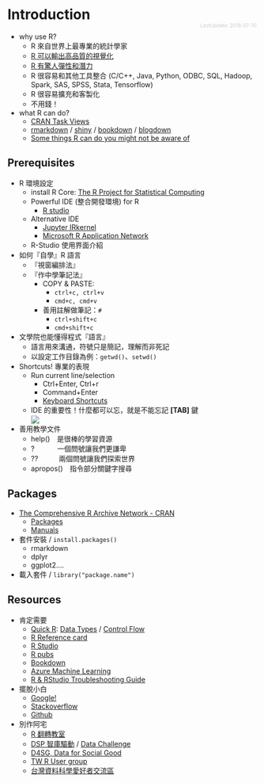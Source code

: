# Introduction
<div style='float: right; font-size:10px; margin-top: -20px; color: #ccc;'>LastUpdate: 2018-07-10</div>

- why use R?
    - R 來自世界上最專業的統計學家
    - [R 可以輸出高品質的視覺化](http://www.r-bloggers.com/mapping-the-worlds-biggest-airlines/)
    - [R 有驚人彈性和潛力](http://r4stats.com/2013/03/19/r-2012-growth-exceeds-sas-all-time-total/)
    - R 很容易和其他工具整合 (C/C++, Java, Python, ODBC, SQL, Hadoop, Spark, SAS, SPSS, Stata, Tensorflow)
    - R 很容易擴充和客製化
    - 不用錢！
- what R can do?
    - [CRAN Task Views](https://cran.r-project.org/web/views/)
    - [rmarkdown](https://rmarkdown.rstudio.com/) / [shiny](https://shiny.rstudio.com/) / [bookdown](https://bookdown.org/yihui/bookdown/) / [blogdown](https://bookdown.org/yihui/blogdown/)
    - [Some things R can do you might not be aware of](http://simplystatistics.org/2013/12/30/some-things-r-can-do-you-might-not-be-aware-of/)

##  Prerequisites  

- R 環境設定
    - install R Core: [The R Project for Statistical Computing](http://www.r-project.org/)
    - Powerful IDE (整合開發環境) for R
        - [R studio ](http://www.rstudio.com/)
    - Alternative IDE 
        - [Jupyter IRkernel](https://github.com/IRkernel/IRkernel)
        - [Microsoft R Application Network](https://mran.microsoft.com/)
    - R-Studio 使用界面介紹    
- 如何『自學』R 語言
    - 『視窗編排法』
    - 『作中學筆記法』
        - COPY & PASTE: 
            - `ctrl+c, ctrl+v`
            - `cmd+c, cmd+v`
        - 善用註解做筆記：``#`` 
            - `ctrl+shift+c`
            - `cmd+shift+c`
- 文學院也能懂得程式『語言』
    - 語言用來溝通，符號只是簡記，理解而非死記
    - 以設定工作目錄為例：`getwd()`、`setwd()`

- Shortcuts! 專業的表現
    - Run current line/selection
        - Ctrl+Enter, Ctrl+r
        - Command+Enter
        - [Keyboard Shortcuts](https://support.rstudio.com/hc/en-us/articles/200711853-Keyboard-Shortcuts)
    - IDE 的重要性！什麼都可以忘，就是不能忘記 **[TAB]** 鍵
<br><img src='img/tabs.jpg' align='center'></img><br>
- 善用教學文件
    * help()　是很棒的學習資源
    * ? 　　　一個問號讓我們更謙卑
    * ??　　　兩個問號讓我們探索世界
    * apropos()　指令部分關鍵字搜尋
      

## Packages

- [The Comprehensive R Archive Network - CRAN](https://cran.r-project.org/)
    - [Packages](https://cloud.r-project.org/web/packages/)
    - [Manuals](https://cloud.r-project.org/)
- 套件安裝 / `install.packages()`
    - rmarkdown
    - dplyr
    - ggplot2....
- 載入套件 / `library("package.name")`


## Resources
- 肯定需要
    - [Quick R](http://www.statmethods.net/index.html): [Data Types](http://www.statmethods.net/input/datatypes.html) / [Control Flow](http://www.statmethods.net/management/controlstructures.html)
    - [R Reference card](http://cran.r-project.org/doc/contrib/Short-refcard.pdf)
    - [R Studio](https://www.rstudio.com/)
    - [R pubs](https://rpubs.com/) 
    - [Bookdown](https://bookdown.org/)
    - [Azure Machine Learning](https://docs.microsoft.com/zh-tw/azure/machine-learning/studio/r-quickstart)
    - [R & RStudio Troubleshooting Guide](https://github.com/dspim/R/wiki/R-&-RStudio-Troubleshooting-Guide)
- 擺脫小白
    - [Google!](http://www.google.com)
    - [Stackoverflow](http://stackoverflow.com/)
    - [Github](https://github.com/explore)
- 別作阿宅
    - [R 翻轉教室](http://wush978.github.io/DataScienceAndR/)
    - [DSP 智庫驅動](http://dsp.im/) / [Data Challenge](http://dc.dsp.im/main/content/KAMERA-Emergency-Medicine-Challenge) 
    - [D4SG, Data for Social Good](https://www.facebook.com/groups/1642333189376600/?fref=ts) 
    - [TW R User group](http://www.meetup.com/Taiwan-R/)
    - [台灣資料科學愛好者交流區](https://www.facebook.com/groups/datasci.tw/?fref=ts)

    